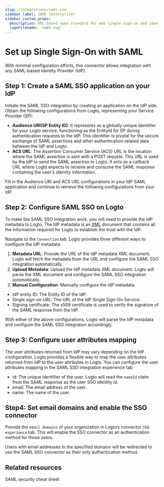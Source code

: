 ```yaml
---
slug: /integrations/saml-sso
sidebar_label: SAML (Enterprise)
sidebar_custom_props:
  description: XML-based open standard for web single sign-on and identity federation.
  logoFilename: 'saml.svg'
---
```



# Set up Single Sign-On with SAML

With minimal configuration efforts, this connector allows integration with any SAML-based Identity Provider (IdP).

<GuideTip />

## Step 1: Create a SAML SSO application on your IdP

Initiate the SAML SSO integration by creating an application on the IdP side. Obtain the following configurations from Logto, representing your Service Provider (SP):

- **Audience URI(SP Entity ID)**: It represents as a globally unique identifier for your Logto service, functioning as the EntityId for SP during authentication requests to the IdP. This identifier is pivotal for the secure exchange of SAML assertions and other authentication-related data between the IdP and Logto.
- **ACS URL**: The Assertion Consumer Service (ACS) URL is the location where the SAML assertion is sent with a POST request. This URL is used by the IdP to send the SAML assertion to Logto. It acts as a callback URL where Logto expects to receive and consume the SAML response containing the user's identity information.

Fill in the Audience URI and ACS URL configurations in your IdP SAML application and continue to retrieve the following configurations from your IdP.

## Step 2: Configure SAML SSO on Logto

To make the SAML SSO integration work, you will need to provide the IdP metadata to Logto. The IdP metadata is an [XML](https://blog.logto.io/what-is-xml) document that contains all the information required for Logto to establish the trust with the IdP.

Navigate to the `Connection` tab. Logto provides three different ways to configure the IdP metadata:

1. **Metadata URL**: Provide the URL of the IdP metadata XML document. Logto will fetch the metadata from the URL and configure the SAML SSO integration automatically.
2. **Upload Metadata**: Upload the IdP metadata XML document. Logto will parse the XML document and configure the SAML SSO integration automatically.
3. **Manual Configuration**: Manually configure the IdP metadata.

- IdP entity ID: The Entity ID of the IdP.
- Single sign-on URL: The URL of the IdP Single Sign-On Service.
- Signing certificate: The x509 certificate is used to verify the signature of the SAML response from the IdP.

With either of the above configurations, Logto will parse the IdP metadata and configure the SAML SSO integration accordingly.

## Step 3: Configure user attributes mapping

The user attributes returned from IdP may vary depending on the IdP configuration. Logto provides a flexible way to map the user attributes returned from IdP to the user attributes in Logto. You can configure the user attributes mapping in the SAML SSO integration experience tab.

- id: The unique identifier of the user. Logto will read the `nameId` claim from the SAML response as the user SSO identity id.
- email: The email address of the user.
- name: The name of the user.

## Step4: Set email domains and enable the SSO connector

Provide the `email domains` of your organization in Logto’s connector `SSO experience` tab. This will enable the SSO connector as an authentication method for those users.

Users with email addresses in the specified domains will be redirected to use the SAML SSO connector as their only authentication method.

## Related resources

<Url href="https://blog.logto.io/saml-security-cheat-sheet">SAML security cheat sheet</Url>
